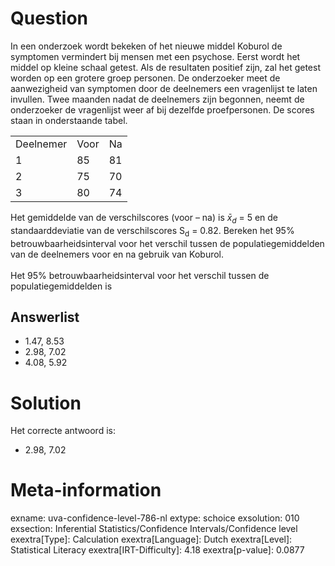 Question
========

In een onderzoek wordt bekeken of het nieuwe middel Koburol de symptomen
vermindert bij mensen met een psychose. Eerst wordt het middel op kleine
schaal getest. Als de resultaten positief zijn, zal het getest worden op
een grotere groep personen. De onderzoeker meet de aanwezigheid van
symptomen door de deelnemers een vragenlijst te laten invullen. Twee
maanden nadat de deelnemers zijn begonnen, neemt de onderzoeker de
vragenlijst weer af bij dezelfde proefpersonen. De scores staan in
onderstaande tabel.

  ----------- ------ ----
  Deelnemer   Voor   Na
  1           85     81
  2           75     70
  3           80     74
  ----------- ------ ----

Het gemiddelde van de verschilscores (voor -- na) is $\bar{x}_{d}$
= 5 en de standaarddeviatie van de verschilscores S~d~ = 0.82. Bereken
het 95% betrouwbaarheidsinterval voor het verschil tussen de
populatiegemiddelden van de deelnemers voor en na gebruik van Koburol.\
\
Het 95% betrouwbaarheidsinterval voor het verschil tussen de
populatiegemiddelden is

Answerlist
----------

* 1.47, 8.53
* 2.98, 7.02
* 4.08, 5.92

Solution
========

Het correcte antwoord is: 

* 2.98, 7.02

Meta-information
================
exname: uva-confidence-level-786-nl
extype: schoice
exsolution: 010
exsection: Inferential Statistics/Confidence Intervals/Confidence level
exextra[Type]: Calculation
exextra[Language]: Dutch
exextra[Level]: Statistical Literacy
exextra[IRT-Difficulty]: 4.18
exextra[p-value]: 0.0877
